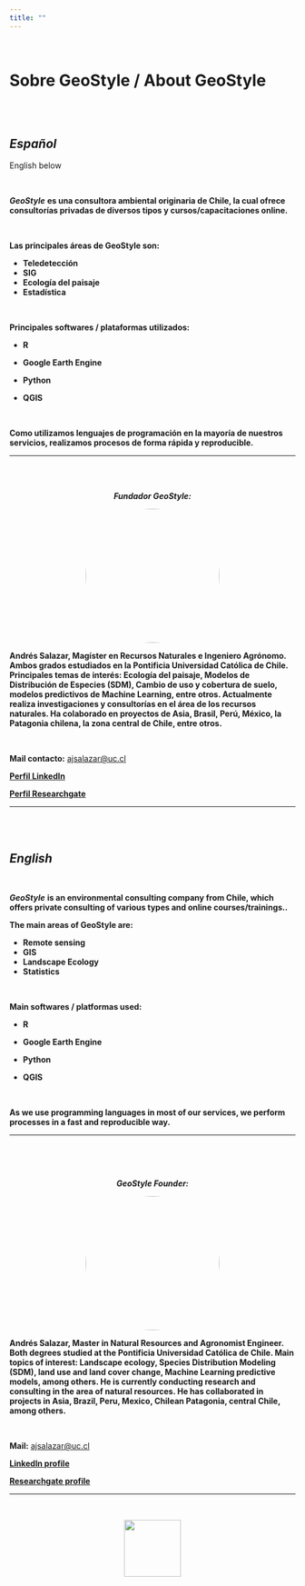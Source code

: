 ```yaml
---
title: ""
---
```


<br>

# **Sobre GeoStyle / About GeoStyle**

<br>
<br>

<div>

<h2> <strong><em>Español</em></strong> </h2>

<p>English below</p>

</div>

<br>

***GeoStyle*** **es una consultora ambiental originaria de Chile, la cual ofrece consultorías privadas de diversos tipos y cursos/capacitaciones online.**

<br>

**Las principales áreas de GeoStyle son:**

-   **Teledetección**
-   **SIG**
-   **Ecología del paisaje**
-   **Estadística**

<br>

**Principales softwares / plataformas utilizados:**

- **R**

- **Google Earth Engine**

- **Python**

- **QGIS**

<br>

**Como utilizamos lenguajes de programación en la mayoría de nuestros servicios, realizamos procesos de forma rápida y reproducible.**

<hr>

<br>
<br>


<div style="text-align: center;">

***Fundador GeoStyle:***

<img src="images/1581604252963.jfif" style = "width: 236px; border-radius: 50%">

</div>

**Andrés Salazar, Magíster en Recursos Naturales e Ingeniero Agrónomo. Ambos grados estudiados en la Pontificia Universidad Católica de Chile. Principales temas de interés: Ecología del paisaje, Modelos de Distribución de Especies (SDM), Cambio de uso y cobertura de suelo, modelos predictivos de Machine Learning, entre otros. Actualmente realiza investigaciones y consultorías en el área de los recursos naturales. Ha colaborado en proyectos de Asia, Brasil, Perú, México, la Patagonia chilena, la zona central de Chile, entre otros.**

<br>

**Mail contacto:** [ajsalazar\@uc.cl](mailto:ajsalazar@uc.cl){.email}

<a href = "https://www.linkedin.com/in/andr%C3%A9s-salazar-6213b6163/" target = "_blank" rel = "noopener noreferrer"> **Perfil LinkedIn** </a>

<a href = "https://www.researchgate.net/profile/Andres-Salazar-14" target = "_blank" rel = "noopener noreferrer"> **Perfil Researchgate** </a>

<hr>

<br>
<br>


## ***English***

<br>

***GeoStyle*** **is an environmental consulting company from Chile, which offers private consulting of various types and online courses/trainings..**

**The main areas of GeoStyle are:**

-   **Remote sensing**
-   **GIS**
-   **Landscape Ecology**
-   **Statistics**

<br>

**Main softwares / platformas used:**

- **R**

- **Google Earth Engine**

- **Python**

- **QGIS**

<br>

**As we use programming languages in most of our services, we perform processes in a fast and reproducible way.**

<hr>

<br>

<br>

<div style="text-align: center;">

***GeoStyle Founder:***

<img src="images/1581604252963.jfif" style = "width: 236px; border-radius: 50%;">

</div>

**Andrés Salazar, Master in Natural Resources and Agronomist Engineer. Both degrees studied at the Pontificia Universidad Católica de Chile. Main topics of interest: Landscape ecology, Species Distribution Modeling (SDM), land use and land cover change, Machine Learning predictive models, among others. He is currently conducting research and consulting in the area of natural resources. He has collaborated in projects in Asia, Brazil, Peru, Mexico, Chilean Patagonia, central Chile, among others.**

<br>

**Mail:** [ajsalazar\@uc.cl](mailto:ajsalazar@uc.cl){.email}

<a href = "https://www.linkedin.com/in/andr%C3%A9s-salazar-6213b6163/" target = "_blank" rel = "noopener noreferrer"> **LinkedIn profile** </a>

<a href = "https://www.researchgate.net/profile/Andres-Salazar-14" target = "_blank" rel = "noopener noreferrer"> **Researchgate profile** </a>

<hr>

\

<center>
![](images/logo_final.png){width="100"}
</center>